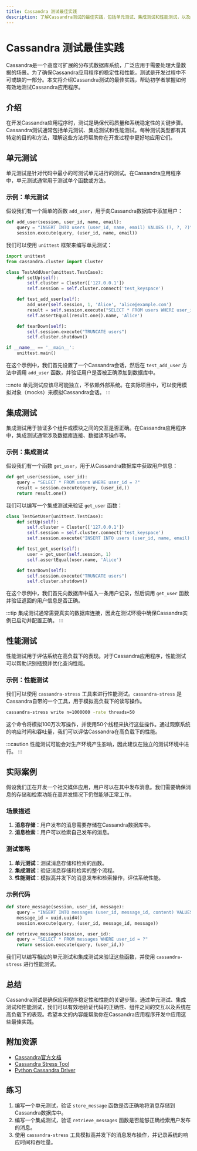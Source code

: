 ```yaml
---
title: Cassandra 测试最佳实践
description: 了解Cassandra测试的最佳实践，包括单元测试、集成测试和性能测试，以及如何在实际项目中应用这些方法。
---
```


# Cassandra 测试最佳实践

Cassandra是一个高度可扩展的分布式数据库系统，广泛应用于需要处理大量数据的场景。为了确保Cassandra应用程序的稳定性和性能，测试是开发过程中不可或缺的一部分。本文将介绍Cassandra测试的最佳实践，帮助初学者掌握如何有效地测试Cassandra应用程序。

## 介绍

在开发Cassandra应用程序时，测试是确保代码质量和系统稳定性的关键步骤。Cassandra测试通常包括单元测试、集成测试和性能测试。每种测试类型都有其特定的目的和方法，理解这些方法将帮助你在开发过程中更好地应用它们。

## 单元测试

单元测试是针对代码中最小的可测试单元进行的测试。在Cassandra应用程序中，单元测试通常用于测试单个函数或方法。

### 示例：单元测试

假设我们有一个简单的函数 `add_user`，用于向Cassandra数据库中添加用户：

```python
def add_user(session, user_id, name, email):
    query = "INSERT INTO users (user_id, name, email) VALUES (?, ?, ?)"
    session.execute(query, (user_id, name, email))
```

我们可以使用 `unittest` 框架来编写单元测试：

```python
import unittest
from cassandra.cluster import Cluster

class TestAddUser(unittest.TestCase):
    def setUp(self):
        self.cluster = Cluster(['127.0.0.1'])
        self.session = self.cluster.connect('test_keyspace')

    def test_add_user(self):
        add_user(self.session, 1, 'Alice', 'alice@example.com')
        result = self.session.execute("SELECT * FROM users WHERE user_id = 1")
        self.assertEqual(result.one().name, 'Alice')

    def tearDown(self):
        self.session.execute("TRUNCATE users")
        self.cluster.shutdown()

if __name__ == '__main__':
    unittest.main()
```

在这个示例中，我们首先设置了一个Cassandra会话，然后在 `test_add_user` 方法中调用 `add_user` 函数，并验证用户是否被正确添加到数据库中。

:::note
单元测试应该尽可能独立，不依赖外部系统。在实际项目中，可以使用模拟对象（mocks）来模拟Cassandra会话。
:::

## 集成测试

集成测试用于验证多个组件或模块之间的交互是否正确。在Cassandra应用程序中，集成测试通常涉及数据库连接、数据读写操作等。

### 示例：集成测试

假设我们有一个函数 `get_user`，用于从Cassandra数据库中获取用户信息：

```python
def get_user(session, user_id):
    query = "SELECT * FROM users WHERE user_id = ?"
    result = session.execute(query, (user_id,))
    return result.one()
```

我们可以编写一个集成测试来验证 `get_user` 函数：

```python
class TestGetUser(unittest.TestCase):
    def setUp(self):
        self.cluster = Cluster(['127.0.0.1'])
        self.session = self.cluster.connect('test_keyspace')
        self.session.execute("INSERT INTO users (user_id, name, email) VALUES (1, 'Alice', 'alice@example.com')")

    def test_get_user(self):
        user = get_user(self.session, 1)
        self.assertEqual(user.name, 'Alice')

    def tearDown(self):
        self.session.execute("TRUNCATE users")
        self.cluster.shutdown()
```

在这个示例中，我们首先向数据库中插入一条用户记录，然后调用 `get_user` 函数并验证返回的用户信息是否正确。

:::tip
集成测试通常需要真实的数据库连接，因此在测试环境中确保Cassandra实例已启动并配置正确。
:::

## 性能测试

性能测试用于评估系统在高负载下的表现。对于Cassandra应用程序，性能测试可以帮助识别瓶颈并优化查询性能。

### 示例：性能测试

我们可以使用 `cassandra-stress` 工具来进行性能测试。`cassandra-stress` 是Cassandra自带的一个工具，用于模拟高负载下的读写操作。

```bash
cassandra-stress write n=1000000 -rate threads=50
```

这个命令将模拟100万次写操作，并使用50个线程来执行这些操作。通过观察系统的响应时间和吞吐量，我们可以评估Cassandra在高负载下的性能。

:::caution
性能测试可能会对生产环境产生影响，因此建议在独立的测试环境中进行。
:::

## 实际案例

假设我们正在开发一个社交媒体应用，用户可以在其中发布消息。我们需要确保消息的存储和检索功能在高并发情况下仍然能够正常工作。

### 场景描述

1. **消息存储**：用户发布的消息需要存储在Cassandra数据库中。
2. **消息检索**：用户可以检索自己发布的消息。

### 测试策略

1. **单元测试**：测试消息存储和检索的函数。
2. **集成测试**：验证消息存储和检索的整个流程。
3. **性能测试**：模拟高并发下的消息发布和检索操作，评估系统性能。

### 示例代码

```python
def store_message(session, user_id, message):
    query = "INSERT INTO messages (user_id, message_id, content) VALUES (?, ?, ?)"
    message_id = uuid.uuid4()
    session.execute(query, (user_id, message_id, message))

def retrieve_messages(session, user_id):
    query = "SELECT * FROM messages WHERE user_id = ?"
    return session.execute(query, (user_id,))
```

我们可以编写相应的单元测试和集成测试来验证这些函数，并使用 `cassandra-stress` 进行性能测试。

## 总结

Cassandra测试是确保应用程序稳定性和性能的关键步骤。通过单元测试、集成测试和性能测试，我们可以有效地验证代码的正确性、组件之间的交互以及系统在高负载下的表现。希望本文的内容能帮助你在Cassandra应用程序开发中应用这些最佳实践。

## 附加资源

- [Cassandra官方文档](https://cassandra.apache.org/doc/latest/)
- [Cassandra Stress Tool](https://cassandra.apache.org/doc/latest/tools/cassandra_stress.html)
- [Python Cassandra Driver](https://github.com/datastax/python-driver)

## 练习

1. 编写一个单元测试，验证 `store_message` 函数是否正确地将消息存储到Cassandra数据库中。
2. 编写一个集成测试，验证 `retrieve_messages` 函数是否能够正确检索用户发布的消息。
3. 使用 `cassandra-stress` 工具模拟高并发下的消息发布操作，并记录系统的响应时间和吞吐量。
